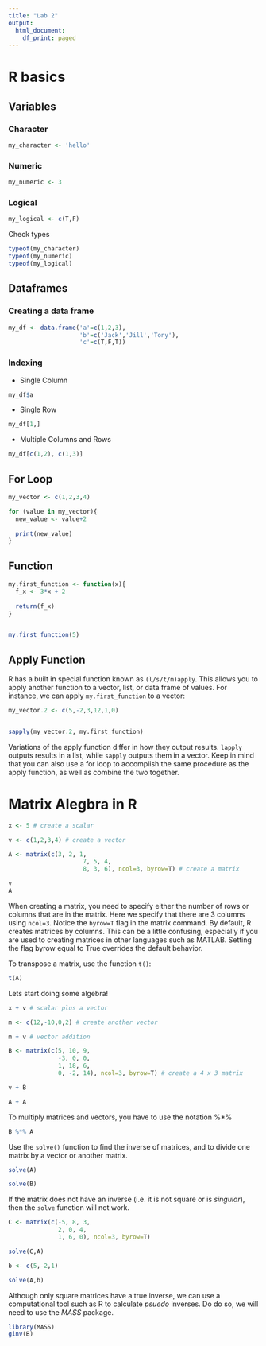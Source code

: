 ```yaml
---
title: "Lab 2"
output:
  html_document:
    df_print: paged
---
```


# R basics

## Variables

### Character
```r
my_character <- 'hello'
```

### Numeric
```r
my_numeric <- 3
```

### Logical
```r
my_logical <- c(T,F)
```

Check types 
```r
typeof(my_character)
typeof(my_numeric)
typeof(my_logical)
```


## Dataframes
### Creating a data frame
```r
my_df <- data.frame('a'=c(1,2,3),
                    'b'=c('Jack','Jill','Tony'),
                    'c'=c(T,F,T))


```
### Indexing

+ Single Column
```r
my_df$a
```

+ Single Row
```r
my_df[1,]
```

+ Multiple Columns and Rows
```r
my_df[c(1,2), c(1,3)]
```
## For Loop
```r
my_vector <- c(1,2,3,4)

for (value in my_vector){
  new_value <- value+2
  
  print(new_value)
}
```

## Function
```r
my.first_function <- function(x){
  f_x <- 3*x + 2
  
  return(f_x)
}


my.first_function(5)
```

## Apply Function

R has a built in special function known as `(l/s/t/m)apply`. This allows you to apply another function to a vector, list, or data frame of values. For instance, we can apply `my.first_function` to a vector:
```r
my_vector.2 <- c(5,-2,3,12,1,0)


sapply(my_vector.2, my.first_function)
```
Variations of the apply function differ in how they output results. `lapply` outputs results in a list, while `sapply` outputs them in a vector. Keep in mind that you can also use a for loop to accomplish the same procedure as the apply function, as well as combine the two together.

# Matrix Alegbra in R

```r
x <- 5 # create a scalar

v <- c(1,2,3,4) # create a vector

A <- matrix(c(3, 2, 1,
                     7, 5, 4,
                     8, 3, 6), ncol=3, byrow=T) # create a matrix

v
A
```

When creating a matrix, you need to specify either the number of rows or columns that are in the matrix. Here we specify that there are 3 columns using `ncol=3`.
Notice the `byrow=T` flag in the matrix command. By default, R creates matrices by columns. This can be a little confusing, especially if you are used to creating matrices in other languages such as MATLAB. Setting the flag byrow equal to True overrides the default behavior.

To transpose a matrix, use the function `t()`:
```r
t(A)
```


Lets start doing some algebra!

```r
x + v # scalar plus a vector
```

```r
m <- c(12,-10,0,2) # create another vector

m + v # vector addition
```

```r
B <- matrix(c(5, 10, 9,
              -3, 0, 0,
              1, 18, 6,
              0, -2, 14), ncol=3, byrow=T) # create a 4 x 3 matrix

v + B
```

```r
A + A
```

To multiply matrices and vectors, you have to use the notation %*%
```r
B %*% A
```

Use the `solve()` function to find the inverse of matrices, and to divide one matrix by a vector or another matrix.
```r
solve(A)
```
```r
solve(B)
```
If the matrix does not have an inverse (i.e. it is not square or is *singular*), then the `solve` function will not work.

```r
C <- matrix(c(-5, 8, 3,
              2, 0, 4,
              1, 6, 0), ncol=3, byrow=T) 

solve(C,A)
```
```r
b <- c(5,-2,1)

solve(A,b)
```

Although only square matrices have a true inverse, we can use a computational tool such as R to calculate *psuedo* inverses. Do do so, we will need to use the *MASS* package.
```r
library(MASS)
ginv(B)
```

